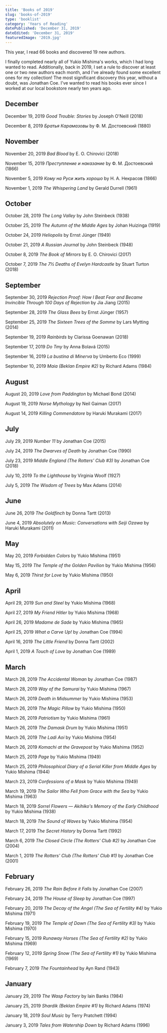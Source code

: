 ```yaml
---
title: 'Books of 2019'
slug: 'books-of-2019'
type: 'booklist'
category: 'Years of Reading'
datePublished: 'December 31, 2019'
dateEdited: 'December 31, 2019'
featuredImage: '2019.jpg'
---
```


This year, I read 66 books and discovered 19 new authors.

I finally completed nearly all of Yukio Mishima's works, which I had long wanted
to read. Additionally, back in 2019, I set a rule to discover at least one or
two new authors each month, and I've already found some excellent ones for my
collection! The most significant discovery this year, without a doubt, was
Jonathan Coe. I've wanted to read his books ever since I worked at our local
bookstore nearly ten years ago.

## December

December 19, 2019 _Good Trouble: Stories_ by Joseph O'Neill (2018)

December 8, 2019 _Братья Карамазовы_ by Ф. М. Достоевский (1880)

## November

November 20, 2019 _Bad Blood_ by E. O. Chirovici (2018)

November 15, 2019 _Преступление и наказание_ by Ф. М. Достоевский (1866)

November 5, 2019 _Кому на Руси жить хорошо_ by Н. А. Некрасов (1866)

November 1, 2019 _The Whispering Land_ by Gerald Durrell (1961)

## October

October 28, 2019 _The Long Valley_ by John Steinbeck (1938)

October 25, 2019 _The Autumn of the Middle Ages_ by Johan Huizinga (1919)

October 24, 2019 _Heliopolis_ by Ernst Jünger (1949)

October 21, 2019 _A Russian Journal_ by John Steinbeck (1948)

October 8, 2019 _The Book of Mirrors_ by E. O. Chirovici (2017)

October 7, 2019 _The 7½ Deaths of Evelyn Hardcastle_ by Stuart Turton (2018)

## September

September 30, 2019 _Rejection Proof: How I Beat Fear and Became Invincible
Through 100 Days of Rejection_ by Jia Jiang (2015)

September 28, 2019 _The Glass Bees_ by Ernst Jünger (1957)

September 25, 2019 _The Sixteen Trees of the Somme_ by Lars Mytting (2014)

September 19, 2019 _Rainbirds_ by Clarissa Goenawan (2018)

September 17, 2019 _Do Tmy_ by Anna Bolavá (2015)

September 16, 2019 _La bustina di Minerva_ by Umberto Eco (1999)

September 10, 2019 _Maia (Beklan Empire #2)_ by Richard Adams (1984)

## August

August 20, 2019 _Love from Paddington_ by Michael Bond (2014)

August 19, 2019 _Norse Mythology_ by Neil Gaiman (2017)

August 14, 2019 _Killing Commendatore_ by Haruki Murakami (2017)

## July

July 29, 2019 _Number 11_ by Jonathan Coe (2015)

July 24, 2019 _The Dwarves of Death_ by Jonathan Coe (1990)

July 23, 2019 _Middle England (The Rotters' Club #3)_ by Jonathan Coe (2018)

July 10, 2019 _To the Lighthouse_ by Virginia Woolf (1927)

July 5, 2019 _The Wisdom of Trees_ by Max Adams (2014)

## June

June 26, 2019 _The Goldfinch_ by Donna Tartt (2013)

June 4, 2019 _Absolutely on Music: Conversations with Seiji Ozawa_ by Haruki
Murakami (2011)

## May

May 20, 2019 _Forbidden Colors_ by Yukio Mishima (1951)

May 15, 2019 _The Temple of the Golden Pavilion_ by Yukio Mishima (1956)

May 6, 2019 _Thirst for Love_ by Yukio Mishima (1950)

## April

April 29, 2019 _Sun and Steel_ by Yukio Mishima (1968)

April 27, 2019 _My Friend Hitler_ by Yukio Mishima (1968)

April 26, 2019 _Madame de Sade_ by Yukio Mishima (1965)

April 25, 2019 _What a Carve Up!_ by Jonathan Coe (1994)

April 16, 2019 _The Little Friend_ by Donna Tartt (2002)

April 1, 2019 _A Touch of Love_ by Jonathan Coe (1989)

## March

March 28, 2019 _The Accidental Woman_ by Jonathan Coe (1987)

March 28, 2019 _Way of the Samurai_ by Yukio Mishima (1967)

March 26, 2019 _Death in Midsummer_ by Yukio Mishima (1953)

March 26, 2019 _The Magic Pillow_ by Yukio Mishima (1950)

March 26, 2019 _Patriotism_ by Yukio Mishima (1961)

March 26, 2019 _The Damask Drum_ by Yukio Mishima (1951)

March 26, 2019 _The Ladi Aoi_ by Yukio Mishima (1954)

March 26, 2019 _Komachi at the Gravepost_ by Yukio Mishima (1952)

March 25, 2019 _Page_ by Yukio Mishima (1949)

March 25, 2019 _Philosophical Diary of a Serial Killer from Middle Ages_ by
Yukio Mishima (1944)

March 23, 2019 _Confessions of a Mask_ by Yukio Mishima (1949)

March 19, 2019 _The Sailor Who Fell from Grace with the Sea_ by Yukio Mishima
(1963)

March 18, 2019 _Sorrel Flowers — Akihiko's Memory of the Early Childhood_ by
Yukio Mishima (1938)

March 18, 2019 _The Sound of Waves_ by Yukio Mishima (1954)

March 17, 2019 _The Secret History_ by Donna Tartt (1992)

March 6, 2019 _The Closed Circle (The Rotters' Club #2)_ by Jonathan Coe (2004)

March 1, 2019 _The Rotters' Club (The Rotters' Club #1)_ by Jonathan Coe (2001)

## February

February 26, 2019 _The Rain Before it Falls_ by Jonathan Coe (2007)

February 24, 2019 _The House of Sleep_ by Jonathan Coe (1997)

February 20, 2019 _The Decay of the Angel (The Sea of Fertility #4)_ by Yukio
Mishima (1971)

February 19, 2019 _The Temple of Dawn (The Sea of Fertility #3)_ by Yukio
Mishima (1970)

February 15, 2019 _Runaway Horses (The Sea of Fertility #2)_ by Yukio Mishima
(1969)

February 12, 2019 _Spring Snow (The Sea of Fertility #1)_ by Yukio Mishima
(1969)

February 7, 2019 _The Fountainhead_ by Ayn Rand (1943)

## January

January 29, 2019 _The Wasp Factory_ by Iain Banks (1984)

January 25, 2019 _Shardik (Beklan Empire #1)_ by Richard Adams (1974)

January 18, 2019 _Soul Music_ by Terry Pratchett (1994)

January 3, 2019 _Tales from Watership Down_ by Richard Adams (1996)
